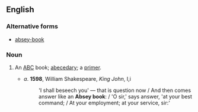 ==English==

===Alternative forms===
* [[absey-book]]

===Noun===
{{en-noun|head=[[absey]] [[book]]}}

# {{context|obsolete|lang=en}} An [[ABC]] book; [[abecedary]]; a [[primer]]. 
#* ''a''. '''1598''', William Shakespeare, ''King John'', I,i
#*: 'I shall beseech you' — that is question now / And then comes answer like an '''Absey book''': / 'O sir,' says answer, 'at your best command; / At your employment; at your service, sir:'